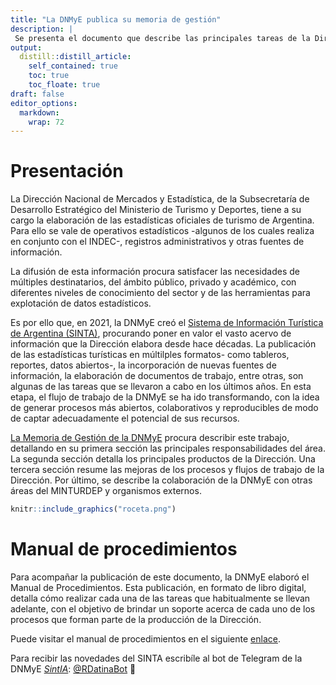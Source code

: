 ```yaml
---
title: "La DNMyE publica su memoria de gestión"
description: |
 Se presenta el documento que describe las principales tareas de la Dirección, los productos que elabora y las mejoras introducidas en los últimos años. Se incluye, además, el Manual de procedimientos de la DNMyE.
output:
  distill::distill_article:
    self_contained: true
    toc: true
    toc_floate: true
draft: false    
editor_options: 
  markdown: 
    wrap: 72
---
```




# Presentación

La Dirección Nacional de Mercados y Estadística,  de la Subsecretaría de Desarrollo Estratégico del Ministerio de Turismo y Deportes, tiene a su cargo la elaboración de las estadísticas oficiales de turismo de Argentina. Para ello se vale de operativos estadísticos -algunos de los cuales realiza en conjunto con el INDEC-, registros administrativos y otras fuentes de información.

La difusión de esta información procura satisfacer las necesidades de múltiples destinatarios, del ámbito público, privado y académico, con diferentes niveles de conocimiento del sector y de las herramientas para explotación de datos estadísticos.

Es por ello que, en 2021, la DNMyE creó el [Sistema de Información Turística de Argentina (SINTA)](https://www.yvera.tur.ar/sinta/), procurando poner en valor el vasto acervo de información que la Dirección elabora desde hace décadas. La publicación de las estadísticas turísticas en múltilples formatos- como tableros, reportes, datos abiertos-, la incorporación de nuevas fuentes de información, la elaboración de documentos de trabajo, entre otras, son algunas de las tareas que se llevaron a cabo en los últimos años. En esta etapa, el flujo de trabajo de la DNMyE se ha ido transformando, con la idea de generar procesos más abiertos, colaborativos y reproducibles de modo de captar adecuadamente el potencial de sus recursos.

[La Memoria de Gestión de la DNMyE](https://tableros.yvera.tur.ar/recursos/biblioteca/memoria_dnmye.pdf) procura describir este trabajo, detallando en su primera sección las principales responsabilidades del área. La segunda sección detalla los principales productos de la Dirección. Una tercera sección resume las mejoras de los procesos y flujos de trabajo de la Dirección. Por último, se describe la colaboración de la DNMyE con otras áreas del MINTURDEP y organismos externos.

```r
knitr::include_graphics("roceta.png")
```


# Manual de procedimientos

Para acompañar la publicación de este documento, la DNMyE elaboró el Manual de Procedimientos. Esta publicación, en formato de libro digital, detalla  cómo realizar cada una de las tareas que habitualmente se llevan adelante, con el objetivo de brindar un soporte acerca de cada uno de los procesos que forman parte de la producción de la Dirección.

Puede visitar el manual de procedimientos en el siguiente [enlace](https://tableros.yvera.tur.ar/dnmye/manual){target='blank'}.


::: {.infobox}
Para recibir las novedades del SINTA escribíle al bot de Telegram de la DNMyE <a href='https://bitacora.yvera.tur.ar/posts/2022-09-08-sintia/' target='_blank'>*SintIA*</a>: <a href='https://t.me/RDatinaBot' target='_blank'>@RDatinaBot</a> 🤖
:::




